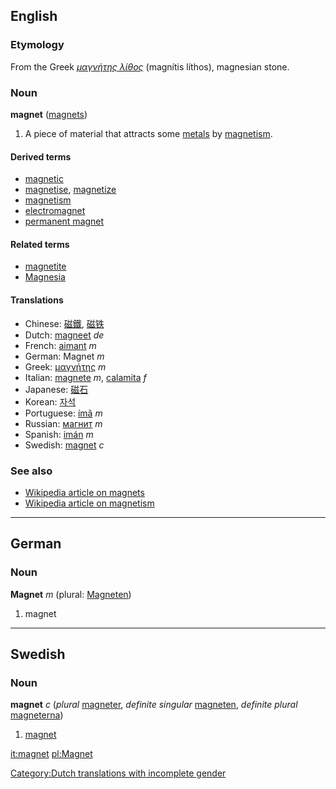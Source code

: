 ==English==
===Etymology===
From the Greek ''[[μαγνήτης λίθος]]'' (magnítis líthos), magnesian stone.

===Noun===
'''magnet''' ([[magnets]])

# A piece of material that attracts some [[metal]]s by [[magnetism]].

====Derived terms====
*[[magnetic]]
*[[magnetise]], [[magnetize]]
*[[magnetism]]
*[[electromagnet]]
*[[permanent magnet]]

====Related terms====
*[[magnetite]]
*[[Magnesia]]

====Translations====
*Chinese: [[磁鐵]], [[磁铁]]
*Dutch: [[magneet]] ''de'' [[Category:Dutch translations with incomplete gender]]
*French: [[aimant]] ''m''
*German: Magnet ''m''
*Greek: [[μαγνήτης]] ''m''
*Italian: [[magnete]] ''m'', [[calamita]] ''f''
*Japanese: [[磁石]]
*Korean: [[자석]]
*Portuguese: [[ímã]] ''m''
*Russian: [[магнит]] ''m''
*Spanish: [[imán]] ''m''
*Swedish: [[magnet#Swedish|magnet]] ''c''

===See also===
*[[w:magnet|Wikipedia article on magnets]]
*[[w:magnetism|Wikipedia article on magnetism]]

----

==German==
===Noun===
'''Magnet''' ''m'' (plural: [[Magneten]])

# magnet


----
==Swedish==
===Noun===
'''magnet''' ''c'' (''plural'' [[magneter]], ''definite singular'' [[magneten]], ''definite plural'' [[magneterna]])

# [[magnet#English|magnet]]

[[it:magnet]]
[[pl:Magnet]]